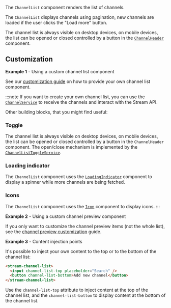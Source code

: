 The `ChannelList` component renders the list of channels.

The `ChannelList` displays channels using pagination, new channels are loaded if the user clicks the "Load more" button.

The channel list is always visible on desktop devices, on mobile devices, the list can be opened or closed controlled by a button in the [`ChannelHeader`](./ChannelHeaderComponent.mdx) component.

## Customization

**Example 1** - Using a custom channel list component

See our [customization guide](../concepts/customization.mdx) on how to provide your own channel list component.

:::note
If you want to create your own channel list, you can use the [`ChannelService`](../services/ChannelService.mdx) to receive the channels and interact with the Stream API.

Other building blocks, that you might find useful:

### Toggle

The channel list is always visible on desktop devices, on mobile devices, the list can be opened or closed controlled by a button in the `ChannelHeader` component. The open/close mechanism is implemented by the [`ChannelListToggleService`](../services/ChannelListToggleService.mdx).

### Loading indicator

The `ChannelList` component uses the [`LoadingIndicator`](./LoadingIndicatorComponent.mdx) component to display a spinner while more channels are being fetched.

### Icons

The `ChannelList` component uses the [`Icon`](./IconComponent.mdx) component to display icons.
:::

**Example 2** - Using a custom channel preview component

If you only want to customize the channel preview items (not the whole list), see the [channel preview customization](./ChannelPreviewComponent.mdx/#customization) guide.

**Example 3** - Content injection points

It's possible to inject your own content to the top or to the bottom of the channel list:

```html
<stream-channel-list>
  <input channel-list-top placeholder="Search" />
  <button channel-list-bottom>Add new channel</button>
</stream-channel-list>
```

Use the `channel-list-top` attribute to inject content at the top of the channel list, and the `channel-list-bottom` to display content at the bottom of the channel list.

[//]: # "Start of generated content"


[//]: # "End of generated content"
